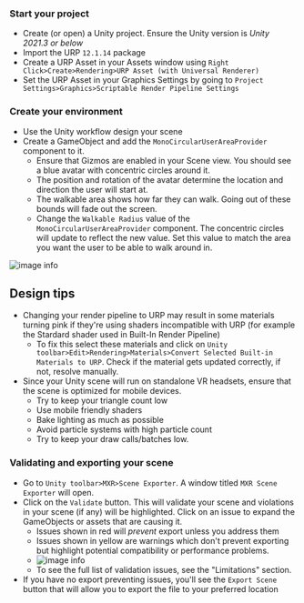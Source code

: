 ### Start your project
* Create (or open) a Unity project. Ensure the Unity version is _Unity 2021.3 or below_
* Import the URP `12.1.14` package
* Create a URP Asset in your Assets window using `Right Click>Create>Rendering>URP Asset (with Universal Renderer)`
* Set the URP Asset in your Graphics Settings by going to `Project Settings>Graphics>Scriptable Render Pipeline Settings`

### Create your environment
* Use the Unity workflow design your scene
* Create a GameObject and add the `MonoCircularUserAreaProvider` component to it.
    * Ensure that Gizmos are enabled in your Scene view. You should see a blue avatar with concentric circles around it.
    * The position and rotation of the avatar determine the location and direction the user will start at.
    * The walkable area shows how far they can walk. Going out of these bounds will fade out the screen.
    * Change the `Walkable Radius` value of the `MonoCircularUserAreaProvider` component. The concentric circles will update to reflect the new value. Set this value to match the area you want the user to be able to walk around in.
  
![image info](mono-circular-user-area-provider.gif)

## Design tips
* Changing your render pipeline to URP may result in some materials turning pink if they're using shaders incompatible with URP (for example the Stardard shader used in Built-In Render Pipeline)
    * To fix this select these materials and click on `Unity toolbar>Edit>Rendering>Materials>Convert Selected Built-in Materials to URP`. Check if the material gets updated correctly, if not, resolve manually.
* Since your Unity scene will run on standalone VR headsets, ensure that the scene is optimized for mobile devices. 
    * Try to keep your triangle count low
    * Use mobile friendly shaders
    * Bake lighting as much as possible
    * Avoid particle systems with high particle count 
    * Try to keep your draw calls/batches low.
    
### Validating and exporting your scene
* Go to `Unity toolbar>MXR>Scene Exporter`. A window titled `MXR Scene Exporter` will open.
* Click on the `Validate` button. This will validate your scene and violations in your scene (if any) will be highlighted. Click on an issue to expand the GameObjects or assets that are causing it.
    * Issues shown in red will _prevent_ export unless you address them
    * Issues shown in yellow are warnings which don't prevent exporting but highlight potential compatibility or performance problems.
    * ![image info](export-violations.gif)
    * To see the full list of validation issues, see the "Limitations" section.
* If you have no export preventing issues, you'll see the `Export Scene` button that will allow you to export the file to your preferred location